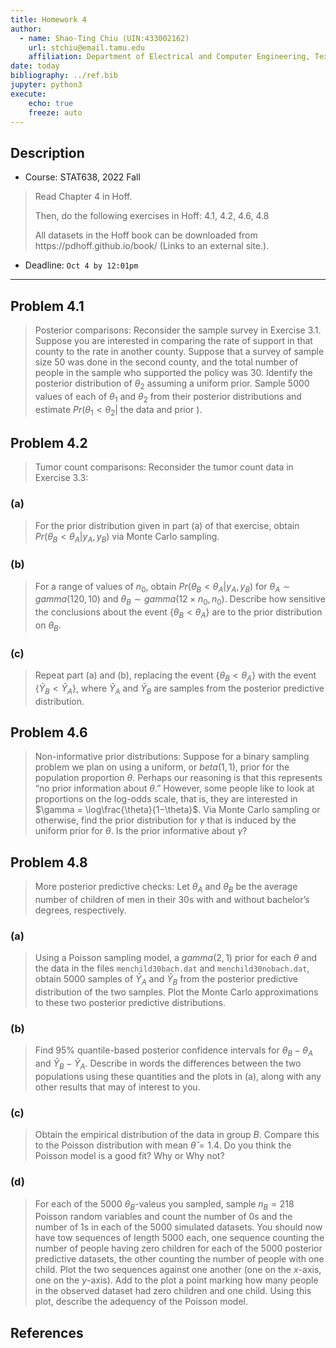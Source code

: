 ```yaml
---
title: Homework 4
author: 
  - name: Shao-Ting Chiu (UIN:433002162)
    url: stchiu@email.tamu.edu
    affiliation: Department of Electrical and Computer Engineering, Texas A\&M University
date: today
bibliography: ../ref.bib
jupyter: python3  
execute: 
    echo: true
    freeze: auto
---
```



## Description

- Course: STAT638, 2022 Fall

> Read Chapter 4 in Hoff.
> 
> Then, do the following exercises in Hoff: 4.1, 4.2, 4.6, 4.8
> 
> All datasets in the Hoff book can be downloaded from https://pdhoff.github.io/book/ (Links to an external site.).

- Deadline: `Oct 4 by 12:01pm`

---

## Problem 4.1

> Posterior comparisons: Reconsider the sample survey in Exercise 3.1. Suppose you are interested in comparing the rate of support in that county to the rate in another county. Suppose that a survey of sample size $50$ was done in the second county, and the total number of people in the sample who supported the policy was $30$. Identify the posterior distribution of $\theta_2$ assuming a uniform prior. Sample $5000$ values of each of $\theta_1$ and $\theta_2$ from their posterior distributions and estimate $Pr(\theta_1 < \theta_2|\text{ the data and prior })$.


## Problem 4.2

> Tumor count comparisons: Reconsider the tumor count data in Exercise 3.3:

### (a)

> For the prior distribution given in part (a) of that exercise, obtain $Pr(\theta_B < \theta_A | y_A, y_B)$ via Monte Carlo sampling.



### (b)

> For a range of values of $n_0$, obtain $Pr(\theta_B < \theta_A |y_A, y_B)$ for $\theta_A \sim gamma(120,10)$ and $\theta_B \sim gamma(12\times n_0, n_0)$. Describe how sensitive the conclusions about the event $\{\theta_B < \theta_A\}$ are to the prior distribution on $\theta_B$.


### (c)

> Repeat part (a) and (b), replacing the event $\{\theta_B < \theta_A\}$ with the event $\{\tilde{Y}_{B} < \tilde{Y}_{A}\}$, where $\tilde{Y}_A$ and $\tilde{Y}_B$ are samples from the posterior predictive distribution.

## Problem 4.6

> Non-informative prior distributions: Suppose for a binary sampling problem we plan on using a uniform, or $beta(1,1)$, prior for the population proportion $\theta$. Perhaps our reasoning is that this represents “no prior information about $\theta$.” However, some people like to look at proportions on the log-odds scale, that is, they are interested in $\gamma = \log\frac{\theta}{1−\theta}$. Via Monte Carlo sampling or otherwise, find the prior distribution for $\gamma$ that is induced by the uniform prior for $\theta$. Is the prior informative about $\gamma$?

## Problem 4.8

> More posterior predictive checks: Let $\theta_A$ and $\theta_B$ be the average number of children of men in their 30s with and without bachelor's degrees, respectively.

### (a)

> Using a Poisson sampling model, a $gamma(2,1)$ prior for each $\theta$ and the data in the files `menchild30bach.dat` and `menchild30nobach.dat`, obtain $5000$ samples of $\bar{Y}_{A}$ and $\bar{Y}_{B}$ from the posterior predictive distribution of the two samples. Plot the Monte Carlo approximations to these two posterior predictive distributions.

### (b)

> Find $95\%$ quantile-based posterior confidence intervals for $\theta_B - \theta_A$ and $\tilde{Y}_B-\tilde{Y}_A$. Describe in words the differences between the two populations using these quantities and the plots in (a), along with any other results that may of interest to you.


### (c)

> Obtain the empirical distribution of the data in group $B$. Compare this to the Poisson distribution with mean $\hat{\theta}=1.4$. Do you think the Poisson model is a good fit? Why or Why not?


### (d)

> For each of the $5000$ $\theta_B$-valeus you sampled, sample $n_B=218$ Poisson random variables and count the number of $0$s and the number of $1$s in each of the $5000$ simulated datasets. You should now have tow sequences of length $5000$ each, one sequence counting the number of people having zero children for each of the $5000$ posterior predictive datasets, the other counting the number of people with one child. Plot the two sequences against one another (one on the $x$-axis, one on the $y$-axis). Add to the plot a point marking how many people in the observed dataset had zero children and one child. Using this plot, describe the adequency of the Poisson model.

::: {.content-hidden when-format="html"}

## References

:::
